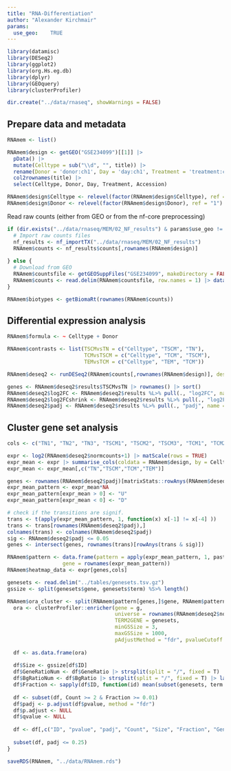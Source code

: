 ```yaml
---
title: "RNA-Differentiation"
author: "Alexander Kirchmair"
params:
  use_geo:    TRUE
---
```


```r

library(datamisc)
library(DESeq2)
library(ggplot2)
library(org.Hs.eg.db)
library(dplyr)
library(GEOquery)
library(clusterProfiler)

dir.create("../data/rnaseq", showWarnings = FALSE)

```


## Prepare data and metadata
```r
RNAmem <- list()

RNAmem$design <- getGEO("GSE234099")[[1]] |>
  pData() |>
  mutate(Celltype = sub("\\d", "", title)) |>
  rename(Donor = 'donor:ch1', Day = 'day:ch1', Treatment = 'treatment:ch1', Accession = 'geo_accession') |> 
  col2rownames(title) |> 
  select(Celltype, Donor, Day, Treatment, Accession)

RNAmem$design$Celltype <- relevel(factor(RNAmem$design$Celltype), ref = "TN")
RNAmem$design$Donor <- relevel(factor(RNAmem$design$Donor), ref = "1")
```


Read raw counts (either from GEO or from the nf-core preprocessing)
```r

if (dir.exists("../data/rnaseq/MEM/02_NF_results") & params$use_geo != TRUE){
  # Import raw counts files
  nf_results <- nf_importTX("../data/rnaseq/MEM/02_NF_results")
  RNAmem$counts <- nf_results$counts[,rownames(RNAmem$design)]
  
} else {
  # Download from GEO
  RNAmem$countsfile <- getGEOSuppFiles("GSE234099", makeDirectory = FALSE, baseDir = "../data/rnaseq/MEM") |> rownames()
  RNAmem$counts <- read.delim(RNAmem$countsfile, row.names = 1) |> data.matrix()
}

RNAmem$biotypes <- getBiomaRt(rownames(RNAmem$counts))

```


## Differential expression analysis
```r
RNAmem$formula <- ~ Celltype + Donor

RNAmem$contrasts <- list(TSCMvsTN = c("Celltype", "TSCM", "TN"),
                         TCMvsTSCM = c("Celltype", "TCM", "TSCM"),
                         TEMvsTCM = c("Celltype", "TEM", "TCM"))

RNAmem$deseq2 <- runDESeq2(RNAmem$counts[,rownames(RNAmem$design)], design = RNAmem$design, formula = RNAmem$formula, contrasts = RNAmem$contrasts)

genes <- RNAmem$deseq2$results$TSCMvsTN |> rownames() |> sort()
RNAmem$deseq2$log2FC <- RNAmem$deseq2$results %L>% pull(., "log2FC", name = "gene") %S>% function(x){ x[genes] }
RNAmem$deseq2$log2FCshrink <- RNAmem$deseq2$results %L>% pull(., "log2FCshrink", name = "gene") %S>% function(x){ x[genes] }
RNAmem$deseq2$padj <- RNAmem$deseq2$results %L>% pull(., "padj", name = "gene") %S>% function(x){ x[genes] }

```


## Cluster gene set analysis
```r
cols <- c("TN1", "TN2", "TN3", "TSCM1", "TSCM2", "TSCM3", "TCM1", "TCM2", "TCM3", "TEM1", "TEM2", "TEM3")

expr <- log2(RNAmem$deseq2$normcounts+1) |> matScale(rows = TRUE)
expr_mean <- expr |> summarise_cols(coldata = RNAmem$design, by = Celltype, FUN = rowMeans)
expr_mean <- expr_mean[,c("TN","TSCM","TCM","TEM")] 

genes <- rownames(RNAmem$deseq2$padj)[matrixStats::rowAnys(RNAmem$deseq2$padj <= 0.05)]
expr_mean_pattern <- expr_mean*NA
expr_mean_pattern[expr_mean > 0] <- "U"
expr_mean_pattern[expr_mean < 0] <- "D"

# check if the transitions are signif.
trans <- t(apply(expr_mean_pattern, 1, function(x) x[-1] != x[-4] ))
trans <- trans[rownames(RNAmem$deseq2$padj),]
colnames(trans) <- colnames(RNAmem$deseq2$padj)
sig <- RNAmem$deseq2$padj <= 0.05
genes <- intersect(genes, rownames(trans)[rowAnys(trans & sig)])

RNAmem$pattern <- data.frame(pattern = apply(expr_mean_pattern, 1, paste0, collapse = ""),
                  gene = rownames(expr_mean_pattern))
RNAmem$heatmap_data <- expr[genes,cols]
```


```r
genesets <- read.delim("../tables/genesets.tsv.gz")
gssize <- split(genesets$gene, genesets$term) %S>% length()

RNAmem$ora_cluster <- split(RNAmem$pattern[genes,]$gene, RNAmem$pattern[genes,]$pattern) %L>% function(g){
  ora <- clusterProfiler::enricher(gene = g,
                                   universe = rownames(RNAmem$deseq2$normcounts),
                                   TERM2GENE = genesets,
                                   minGSSize = 3,
                                   maxGSSize = 1000,
                                   pAdjustMethod = "fdr", pvalueCutoff = 1, qvalueCutoff = 1)
  
  df <- as.data.frame(ora)
  
  df$Size <- gssize[df$ID]
  df$GeneRatioNum <- df$GeneRatio |> strsplit(split = "/", fixed = T) |> lapply(FUN = as.numeric) |> sapply(FUN = function(yy) yy[1]/yy[2] )
  df$BgRatioNum <- df$BgRatio |> strsplit(split = "/", fixed = T) |> lapply(FUN = as.numeric) |> sapply(FUN = function(yy) yy[1]/yy[2] )
  df$Fraction <- sapply(df$ID, function(id) mean(subset(genesets, term == id)$gene %in% g))
  
  df <- subset(df, Count >= 2 & Fraction >= 0.01)
  df$padj <- p.adjust(df$pvalue, method = "fdr")
  df$p.adjust <- NULL
  df$qvalue <- NULL
  
  df <- df[,c("ID", "pvalue", "padj", "Count", "Size", "Fraction", "GeneRatio", "BgRatio", "GeneRatioNum", "BgRatioNum")] # add genes
  
  subset(df, padj <= 0.25)
}

```


```r
saveRDS(RNAmem, "../data/RNAmem.rds")
```

